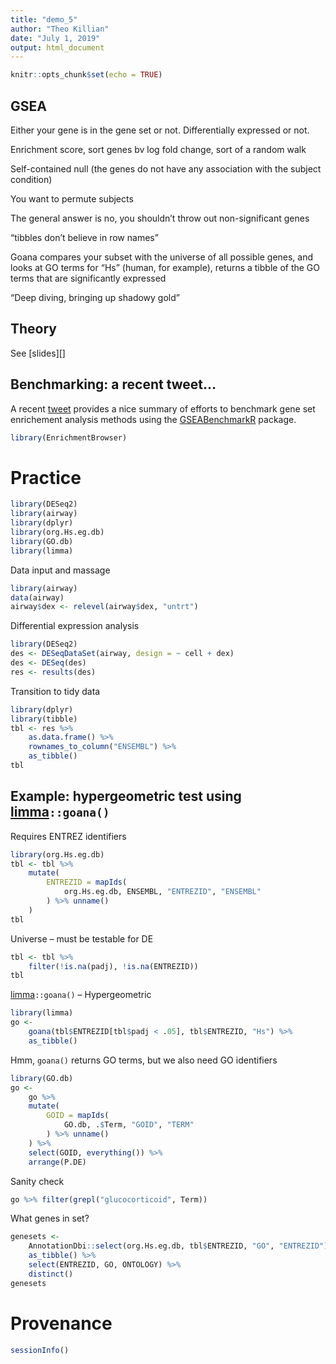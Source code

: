 ```yaml
---
title: "demo_5"
author: "Theo Killian"
date: "July 1, 2019"
output: html_document
---
```


```r
knitr::opts_chunk$set(echo = TRUE)
```

## GSEA

Either your gene is in the gene set or not. Differentially expressed or not. 

Enrichment score, sort genes bv log fold change, sort of a random walk

Self-contained null (the genes do not have any association with the subject
condition)

You want to permute subjects

The general answer is no, you shouldn't throw out non-significant genes

"tibbles don't believe in row names"

Goana compares your subset with the universe of all possible genes, and looks at
GO terms for "Hs" (human, for example), returns a tibble of the GO terms that
are significantly expressed

"Deep diving, bringing up shadowy gold"

## Theory

See [slides][]

<!-- [slides]: https:// -->

## Benchmarking: a recent tweet...

A recent [tweet][] provides a nice summary of efforts to benchmark
gene set enrichement analysis methods using the [GSEABenchmarkR][]
package.

```r
library(EnrichmentBrowser)
```

# Practice

```r
library(DESeq2)
library(airway)
library(dplyr)
library(org.Hs.eg.db)
library(GO.db)
library(limma)
```

Data input and massage

```r
library(airway)
data(airway)
airway$dex <- relevel(airway$dex, "untrt")
```

Differential expression analysis

```r
library(DESeq2)
des <- DESeqDataSet(airway, design = ~ cell + dex)
des <- DESeq(des)
res <- results(des)
```

Transition to tidy data

```r
library(dplyr)
library(tibble)
tbl <- res %>%
    as.data.frame() %>%
    rownames_to_column("ENSEMBL") %>%
    as_tibble()
tbl
```

## Example: hypergeometric test using [limma][]`::goana()`

Requires ENTREZ identifiers

```r
library(org.Hs.eg.db)
tbl <- tbl %>% 
    mutate(
        ENTREZID = mapIds(
            org.Hs.eg.db, ENSEMBL, "ENTREZID", "ENSEMBL"
        ) %>% unname()
    )
tbl
```

Universe -- must be testable for DE

```r
tbl <- tbl %>% 
    filter(!is.na(padj), !is.na(ENTREZID))
tbl
```

[limma][]`::goana()` -- Hypergeometric

```r
library(limma)
go <- 
    goana(tbl$ENTREZID[tbl$padj < .05], tbl$ENTREZID, "Hs") %>%
    as_tibble()
```

Hmm, `goana()` returns GO terms, but we also need GO identifiers

```r
library(GO.db)
go <- 
    go %>%
    mutate(
        GOID = mapIds(
            GO.db, .$Term, "GOID", "TERM"
        ) %>% unname()
    ) %>%
    select(GOID, everything()) %>% 
    arrange(P.DE)
```

Sanity check

```r
go %>% filter(grepl("glucocorticoid", Term))
```

What genes in set?

```r
genesets <- 
    AnnotationDbi::select(org.Hs.eg.db, tbl$ENTREZID, "GO", "ENTREZID") %>%
    as_tibble() %>%
    select(ENTREZID, GO, ONTOLOGY) %>%
    distinct()
genesets
```

# Provenance

```r
sessionInfo()
```

[limma]: https://bioconductor.org/packages/limma
[GSEABenchmarkR]: https://bioconductor.org/packages/GSEABenchmarkR
[tweet]: https://twitter.com/LeviWaldron1/status/1142092301403115521